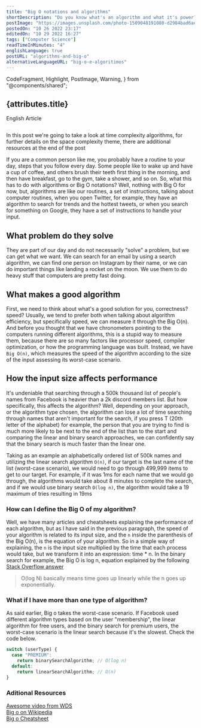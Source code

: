 ```yaml
---
title: "Big O notations and algorithms"
shortDescription: "Do you know what's an algorithm and what it's power? They are used by many companies and are much common than we think"
postImage: "https://images.unsplash.com/photo-1509048191080-d2984bad6ae5?ixlib=rb-4.0.3&ixid=MnwxMjA3fDB8MHxwaG90by1wYWdlfHx8fGVufDB8fHx8&auto=format&fit=crop&w=764&q=80"
postedOn: "10 26 2022 23:17"
editedOn: "10 29 2022 16:27"
tags: ["Computer Science"]
readTimeInMinutes: "4"
englishLanguage: true
postURL: "algorithms-and-big-o"
alternativeLanguageURL: "big-o-e-algoritimos"
---
```


  CodeFragment,
  Highlight,
  PostImage,
  Warning,
} from "@components/shared";


## {attributes.title}

<Link to={`/blog/${attributes.alternativeLanguageURL}`}>
  <div>English Article</div>
</Link>

<img
  src={attributes.postImage}
  alt=""
  title="Imagem de Andrik Langfield pelo Unsplash"
  className="MainImage"
/>

<Warning>
  In this post we're going to take a look at time complexity algorithms, for
  further details on the space complexity theme, there are additional resources
  at the end of the post
</Warning>

If you are a common person like me, you probably have a routine to your day, steps that you follow every day.
Some people like to wake up and have a cup of coffee, and others brush their teeth first thing in the morning,
and then have breakfast, go to the gym, take a shower, and so on. So, what this has to do with algorithms or Big
O notations? Well, nothing with Big O for now, but, algorithms are like our routines, a set of instructions, talking
about computer routines, when you open Twitter, for example, they have an algorithm to search for trends and the
hottest tweets, or when you search for something on Google, they have a set of instructions to handle your input.

## What problem do they solve

They are part of our day and do not necessarily "solve" a problem, but we can get what we want. We can search
for an email by using a search algorithm, we can find one person on Instagram by their name, or we can do important
things like landing a rocket on the moon. We use them to do heavy stuff that computers are pretty fast doing.

## What makes a good algorithm

First, we need to think about what's a good solution for you, correctness? speed? Usually, we tend to prefer
both when talking about algorithm efficiency, but specifically speed, we can measure it through the Big O(n). And
before you thought that we have chronometers pointing to the computers running different algorithms, this is a stupid
way to measure them, because there are so many factors like processor speed, compiler optimization, or how the programming
language was built. Instead, we have `Big O(n)`, which measures the speed of the algorithm according to the size of the
input <Highlight>assessing its worst-case scenario</Highlight>.

## How the input size affects performance

It's undeniable that searching through a 500k thousand list of people's names from Facebook is heavier than a 2k
discord members list. But how specifically, this affects the algorithm? Well, depending on your approach,
or the algorithm type chosen, the algorithm can lose a lot of time searching through names that aren't important
for the search, if you press T (20th letter of the alphabet) for example, the person that you are trying to find is
much more likely to be next to the end of the list than to the start and comparing the linear and binary search approaches,
we can confidently say that the binary search is much faster than the linear one.

Taking as an example an alphabetically ordered list of 500k names and utilizing the linear search algorithm `O(n)`, if
our target is the last name of the list (worst-case scenario), we would need to go through 499,999 items to get to
our target. For example, if it was 1ms for each name that we would go through, the algorithms would take about 8 minutes
to complete the search, and if we would use binary search `O(log n)`, the algorithm would take a 19 maximum of tries resulting in 19ms

### How can I define the Big O of my algorithm?

Well, we have many articles and cheatsheets explaining the performance of each algorithm, but as I have said in the previous
paragraph, the speed of your algorithm is related to its input size, and the `n` inside the parenthesis of the Big O(n), is the
equation of your algorithm. So in a simple way of explaining, the `n` is the input size multiplied by the time that each process
would take, but we transform it into an expression: <CodeFragment>time \* n</CodeFragment>. In the binary search for example, the
Big O is <CodeFragment>log n</CodeFragment>, equation explained by the following [Stack Overflow answer](https://stackoverflow.com/a/2307330/17776680)

> O(log N) basically means time goes up linearly while the n goes up exponentially.

### What if I have more than one type of algorithm?

As said earlier, Big o takes the worst-case scenario. If Facebook used different algorithm types based on the user
"membership", the linear algorithm for free users, and the binary search for premium users, the worst-case scenario
is the linear search because it's the slowest. Check the code below.

```js
switch (userType) {
  case "PREMIUM":
    return binarySearchAlgorithm; // O(log n)
  default:
    return linearSearchAlgorithm; // O(n)
}
```

### Aditional Resources

[Awesome video from WDS](https://www.youtube.com/watch?v=itn09C2ZB9Y) <br/>
[Big o on Wikipedia](https://en.wikipedia.org/wiki/Big_O_notation) <br/>
[Big o Cheatsheet](https://www.bigocheatsheet.com/)

